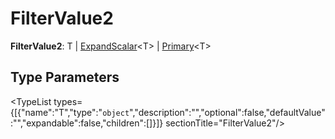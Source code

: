 
# FilterValue2

 **FilterValue2**: T \| [ExpandScalar](types.ExpandScalar.mdx)&#60;T&#62; \| [Primary](types.Primary.mdx)&#60;T&#62;

## Type Parameters

<TypeList types={[{"name":"T","type":"`object`","description":"","optional":false,"defaultValue":"","expandable":false,"children":[]}]}  sectionTitle="FilterValue2"/>
